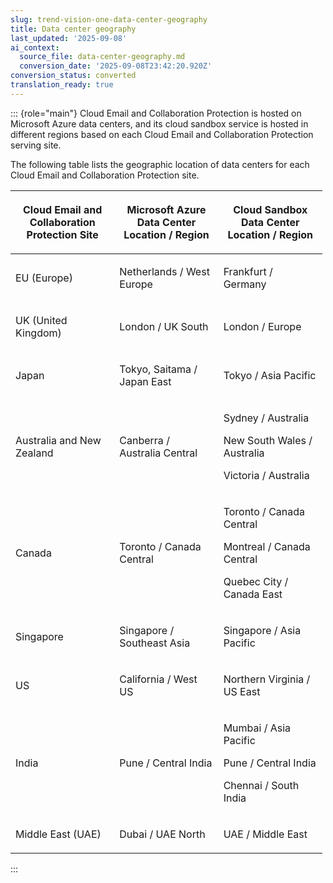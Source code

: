 ```yaml
---
slug: trend-vision-one-data-center-geography
title: Data center geography
last_updated: '2025-09-08'
ai_context:
  source_file: data-center-geography.md
  conversion_date: '2025-09-08T23:42:20.920Z'
conversion_status: converted
translation_ready: true
---
```


::: {role="main"}
Cloud Email and Collaboration Protection is hosted on Microsoft Azure data centers, and its cloud sandbox service is hosted in different regions based on each Cloud Email and Collaboration Protection serving site.

The following table lists the geographic location of data centers for each Cloud Email and Collaboration Protection site.

<table style="width:99%;">
<colgroup>
<col style="width: 33%" />
<col style="width: 33%" />
<col style="width: 33%" />
</colgroup>
<thead>
<tr>
<th><p>Cloud Email and Collaboration Protection Site</p></th>
<th><p>Microsoft Azure Data Center Location / Region</p></th>
<th><p>Cloud Sandbox Data Center Location / Region</p></th>
</tr>
</thead>
<tbody>
<tr>
<td><p>EU (Europe)</p></td>
<td><p>Netherlands / West Europe</p></td>
<td><p>Frankfurt / Germany</p></td>
</tr>
<tr>
<td><p>UK (United Kingdom)</p></td>
<td><p>London / UK South</p></td>
<td><p>London / Europe</p></td>
</tr>
<tr>
<td><p>Japan</p></td>
<td><p>Tokyo, Saitama / Japan East</p></td>
<td><p>Tokyo / Asia Pacific</p></td>
</tr>
<tr>
<td><p>Australia and New Zealand</p></td>
<td><p>Canberra / Australia Central</p></td>
<td><p>Sydney / Australia</p>
<p>New South Wales / Australia</p>
<p>Victoria / Australia</p></td>
</tr>
<tr>
<td><p>Canada</p></td>
<td><p>Toronto / Canada Central</p></td>
<td><p>Toronto / Canada Central</p>
<p>Montreal / Canada Central</p>
<p>Quebec City / Canada East</p></td>
</tr>
<tr>
<td><p>Singapore</p></td>
<td><p>Singapore / Southeast Asia</p></td>
<td><p>Singapore / Asia Pacific</p></td>
</tr>
<tr>
<td><p>US</p></td>
<td><p>California / West US</p></td>
<td><p>Northern Virginia / US East</p></td>
</tr>
<tr>
<td><p>India</p></td>
<td><p>Pune / Central India</p></td>
<td><p>Mumbai / Asia Pacific</p>
<p>Pune / Central India</p>
<p>Chennai / South India</p></td>
</tr>
<tr>
<td><p>Middle East (UAE)</p></td>
<td><p>Dubai / UAE North</p></td>
<td><p>UAE / Middle East</p></td>
</tr>
</tbody>
</table>
:::
